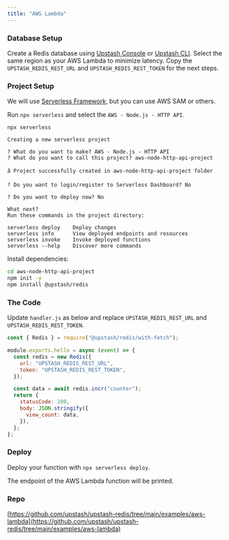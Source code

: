 ```yaml
---
title: "AWS Lambda"
---
```


<Snippet file="redis/redisclientnote.mdx" />

### Database Setup

Create a Redis database using [Upstash Console](https://console.upstash.com) or
[Upstash CLI](https://github.com/upstash/cli). Select the same region as your
AWS Lambda to minimize latency. Copy the `UPSTASH_REDIS_REST_URL` and
`UPSTASH_REDIS_REST_TOKEN` for the next steps.

### Project Setup

We will use
[Serverless Framework](https://www.serverless.com/framework/docs/getting-started),
but you can use AWS SAM or others.

Run `npx serverless` and select the `AWS - Node.js - HTTP API`.

```shell
npx serverless

Creating a new serverless project

? What do you want to make? AWS - Node.js - HTTP API
? What do you want to call this project? aws-node-http-api-project

â Project successfully created in aws-node-http-api-project folder

? Do you want to login/register to Serverless Dashboard? No

? Do you want to deploy now? No

What next?
Run these commands in the project directory:

serverless deploy    Deploy changes
serverless info      View deployed endpoints and resources
serverless invoke    Invoke deployed functions
serverless --help    Discover more commands
```

Install dependencies:

```bash
cd aws-node-http-api-project
npm init -y
npm install @upstash/redis
```

### The Code

Update `handler.js` as below and replace `UPSTASH_REDIS_REST_URL` and
`UPSTASH_REDIS_REST_TOKEN`.

```js
const { Redis } = require("@upstash/redis/with-fetch");

module.exports.hello = async (event) => {
  const redis = new Redis({
    url: "UPSTASH_REDIS_REST_URL",
    token: "UPSTASH_REDIS_REST_TOKEN",
  });

  const data = await redis.incr("counter");
  return {
    statusCode: 200,
    body: JSON.stringify({
      view_count: data,
    }),
  };
};
```

### Deploy

Deploy your function with `npx serverless deploy`.

The endpoint of the AWS Lambda function will be printed.

### Repo

[https://github.com/upstash/upstash-redis/tree/main/examples/aws-lambda](https://github.com/upstash/upstash-redis/tree/main/examples/aws-lambda)